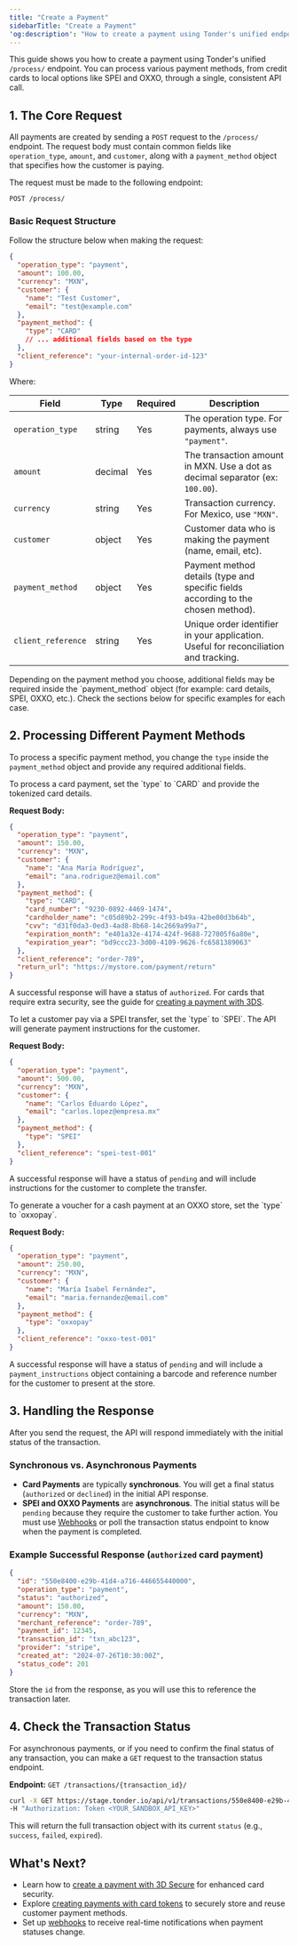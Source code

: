 ```yaml
---
title: "Create a Payment"
sidebarTitle: "Create a Payment"
'og:description': "How to create a payment using Tonder's unified endpoint"
---
```


This guide shows you how to create a payment using Tonder's unified `/process/` endpoint. You can process various payment methods, from credit cards to local options like SPEI and OXXO, through a single, consistent API call.

## 1. The Core Request

All payments are created by sending a `POST` request to the `/process/` endpoint. The request body must contain common fields like `operation_type`, `amount`, and `customer`, along with a `payment_method` object that specifies how the customer is paying.

The request must be made to the following endpoint:

```POST /process/```

### Basic Request Structure

Follow the structure below when making the request:

```json
{
  "operation_type": "payment",
  "amount": 100.00,
  "currency": "MXN",
  "customer": {
    "name": "Test Customer",
    "email": "test@example.com"
  },
  "payment_method": {
    "type": "CARD"
    // ... additional fields based on the type
  },
  "client_reference": "your-internal-order-id-123"
}
```

Where:

| Field               | Type      | Required    | Description                                                                                 |
|---------------------|-----------|-------------|-------------------------------------------------------------------------------------------|
| `operation_type`    | string    | Yes         | The operation type. For payments, always use `"payment"`.                              |
| `amount`            | decimal   | Yes         | The transaction amount in MXN. Use a dot as decimal separator (ex: `100.00`).             |
| `currency`          | string    | Yes         | Transaction currency. For Mexico, use `"MXN"`.                                             |
| `customer`          | object    | Yes         | Customer data who is making the payment (name, email, etc).                      |
| `payment_method`    | object    | Yes         | Payment method details (type and specific fields according to the chosen method).   |
| `client_reference`  | string    | Yes         | Unique order identifier in your application. Useful for reconciliation and tracking.         |

<Note>
Depending on the payment method you choose, additional fields may be required inside the `payment_method` object (for example: card details, SPEI, OXXO, etc.). Check the sections below for specific examples for each case.
</Note>

## 2. Processing Different Payment Methods

To process a specific payment method, you change the `type` inside the `payment_method` object and provide any required additional fields.

<AccordionGroup>
<Accordion title="Credit/Debit Card Payment">
To process a card payment, set the `type` to `CARD` and provide the tokenized card details.

**Request Body:**

```json
{
  "operation_type": "payment",
  "amount": 150.00,
  "currency": "MXN",
  "customer": {
    "name": "Ana María Rodríguez",
    "email": "ana.rodriguez@email.com"
  },
  "payment_method": {
    "type": "CARD",
    "card_number": "9230-0892-4469-1474",
    "cardholder_name": "c05d89b2-299c-4f93-b49a-42be00d3b64b",
    "cvv": "d31f0da3-0ed3-4ad8-8b68-14c2669a99a7",
    "expiration_month": "e401a32e-4174-424f-9688-727005f6a80e",
    "expiration_year": "bd9ccc23-3d00-4109-9626-fc6581389063"
  },
  "client_reference": "order-789",
  "return_url": "https://mystore.com/payment/return"
}
```

A successful response will have a status of `authorized`. For cards that require extra security, see the guide for [creating a payment with 3DS](/direct-integration/guides/create-payments/create-a-payment-with-3ds).
</Accordion>

<Accordion title="SPEI Bank Transfer">
To let a customer pay via a SPEI transfer, set the `type` to `SPEI`. The API will generate payment instructions for the customer.

**Request Body:**

```json SPEI Bank Transfer
{
  "operation_type": "payment",
  "amount": 500.00,
  "currency": "MXN",
  "customer": {
    "name": "Carlos Eduardo López",
    "email": "carlos.lopez@empresa.mx"
  },
  "payment_method": {
    "type": "SPEI"
  },
  "client_reference": "spei-test-001"
}
```

A successful response will have a status of `pending` and will include instructions for the customer to complete the transfer.
</Accordion>

<Accordion title="OXXO Cash Payment">
To generate a voucher for a cash payment at an OXXO store, set the `type` to `oxxopay`.

**Request Body:**

```json OXXO Cash Payment
{
  "operation_type": "payment",
  "amount": 250.00,
  "currency": "MXN",
  "customer": {
    "name": "María Isabel Fernández",
    "email": "maria.fernandez@email.com"
  },
  "payment_method": {
    "type": "oxxopay"
  },
  "client_reference": "oxxo-test-001"
}
```

A successful response will have a status of `pending` and will include a `payment_instructions` object containing a barcode and reference number for the customer to present at the store.
</Accordion>
</AccordionGroup>

## 3. Handling the Response

After you send the request, the API will respond immediately with the initial status of the transaction.

### Synchronous vs. Asynchronous Payments

  * **Card Payments** are typically **synchronous**. You will get a final status (`authorized` or `declined`) in the initial API response.
  * **SPEI and OXXO Payments** are **asynchronous**. The initial status will be `pending` because they require the customer to take further action. You must use [Webhooks](/direct-integration/webhooks/how-webhooks-works) or poll the transaction status endpoint to know when the payment is completed.

### Example Successful Response (`authorized` card payment)

```json
{
  "id": "550e8400-e29b-41d4-a716-446655440000",
  "operation_type": "payment",
  "status": "authorized",
  "amount": 150.00,
  "currency": "MXN",
  "merchant_reference": "order-789",
  "payment_id": 12345,
  "transaction_id": "txn_abc123",
  "provider": "stripe",
  "created_at": "2024-07-26T10:30:00Z",
  "status_code": 201
}
```

Store the `id` from the response, as you will use this to reference the transaction later.

## 4. Check the Transaction Status

For asynchronous payments, or if you need to confirm the final status of any transaction, you can make a `GET` request to the transaction status endpoint.

**Endpoint:** `GET /transactions/{transaction_id}/`

```bash cURL
curl -X GET https://stage.tonder.io/api/v1/transactions/550e8400-e29b-41d4-a716-446655440000/ \
-H "Authorization: Token <YOUR_SANDBOX_API_KEY>"
```

This will return the full transaction object with its current `status` (e.g., `success`, `failed`, `expired`).

## What's Next?

- Learn how to [create a payment with 3D Secure](/direct-integration/guides/create-payments/create-a-payment-with-3ds) for enhanced card security.
- Explore [creating payments with card tokens](/direct-integration/guides/create-payments/create-a-payment-with-a-card-token) to securely store and reuse customer payment methods.
- Set up [webhooks](/direct-integration/webhooks/how-webhooks-works) to receive real-time notifications when payment statuses change.

